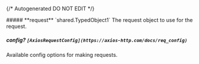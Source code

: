 {/* Autogenerated DO NOT EDIT  */}

<Collapsible>
    ##### **request** `shared.TypedObject1`
    The request object to use for the request.
    <Collapsible.Break/>
    <TypedObject1/>
</Collapsible>

##### **config?** `[AxiosRequestConfig](https://axios-http.com/docs/req_config)`
Available config options for making requests.

